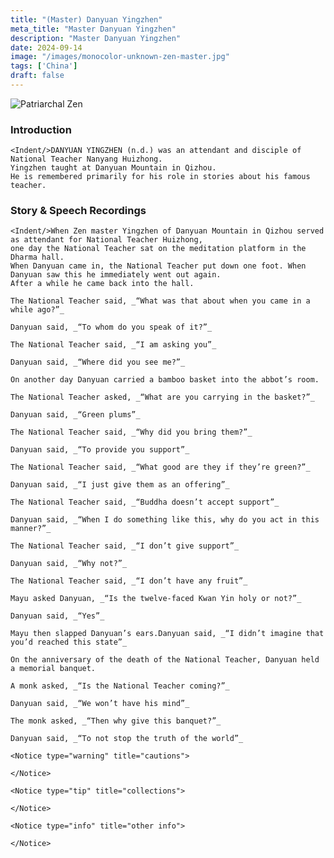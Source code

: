 ```yaml
---
title: "(Master) Danyuan Yingzhen"
meta_title: "Master Danyuan Yingzhen"
description: "Master Danyuan Yingzhen"
date: 2024-09-14
image: "/images/monocolor-unknown-zen-master.jpg"
tags: ['China']
draft: false
---
```


<div className="grid xl:grid-cols-8 lg:grid-cols-8 md:grid-cols-2 sm:grid-cols-2 xs:grid-cols-1 gap-8 bg-body dark:bg-darkmode-body">

<div className="lg:col-span-3 md:col-span-1">

  <img decoding="async" src="/images/monocolor-unknown-zen-master.jpg" alt="Patriarchal Zen" />

  ### Introduction

    <Indent/>DANYUAN YINGZHEN (n.d.) was an attendant and disciple of National Teacher Nanyang Huizhong.
    Yingzhen taught at Danyuan Mountain in Qizhou.
    He is remembered primarily for his role in stories about his famous teacher.

</div>

<div className="lg:col-span-3 md:col-span-1">

  ### Story & Speech Recordings

    <Indent/>When Zen master Yingzhen of Danyuan Mountain in Qizhou served as attendant for National Teacher Huizhong,
    one day the National Teacher sat on the meditation platform in the Dharma hall.
    When Danyuan came in, the National Teacher put down one foot. When Danyuan saw this he immediately went out again.
    After a while he came back into the hall.

    The National Teacher said, _“What was that about when you came in a while ago?”_

    Danyuan said, _“To whom do you speak of it?”_

    The National Teacher said, _“I am asking you”_

    Danyuan said, _“Where did you see me?”_

    On another day Danyuan carried a bamboo basket into the abbot’s room.

    The National Teacher asked, _“What are you carrying in the basket?”_

    Danyuan said, _“Green plums”_

    The National Teacher said, _“Why did you bring them?”_

    Danyuan said, _“To provide you support”_

    The National Teacher said, _“What good are they if they’re green?”_

    Danyuan said, _“I just give them as an offering”_

    The National Teacher said, _“Buddha doesn’t accept support”_

    Danyuan said, _“When I do something like this, why do you act in this manner?”_

    The National Teacher said, _“I don’t give support”_

    Danyuan said, _“Why not?”_

    The National Teacher said, _“I don’t have any fruit”_

    Mayu asked Danyuan, _“Is the twelve-faced Kwan Yin holy or not?”_

    Danyuan said, _“Yes”_

    Mayu then slapped Danyuan’s ears.Danyuan said, _“I didn’t imagine that you’d reached this state”_

    On the anniversary of the death of the National Teacher, Danyuan held a memorial banquet.

    A monk asked, _“Is the National Teacher coming?”_

    Danyuan said, _“We won’t have his mind”_

    The monk asked, _“Then why give this banquet?”_

    Danyuan said, _“To not stop the truth of the world”_
  </div>

  <div className="lg:col-span-2">

    <Notice type="warning" title="cautions">

    </Notice>

    <Notice type="tip" title="collections">

    </Notice>

    <Notice type="info" title="other info">

    </Notice>

  </div>

</div>


